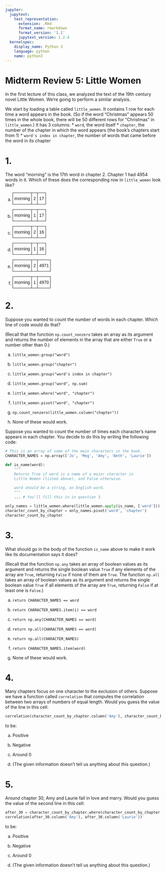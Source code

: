 ```yaml
---
jupyter:
  jupytext:
    text_representation:
      extension: .Rmd
      format_name: rmarkdown
      format_version: '1.1'
      jupytext_version: 1.2.4
  kernelspec:
    display_name: Python 3
    language: python
    name: python3
---
```


# Midterm Review 5: Little Women
In the first lecture of this class, we analyzed the text of the 19th century novel Little Women.  We're going to perform a similar analysis.

We start by loading a table called `little_women`.  It contains 1 row for each time a word appears in the book.  (So if the word "Christmas" appears 50 times in the whole book, there will be 50 different rows for "Christmas" in `little_women`.)  It has 3 columns:
* `word`, the word itself
* `chapter`, the number of the chapter in which the word appears (the book's chapters start from 1)
* `word's index in chapter`, the number of words that came before the word in its chapter

# 1.
The word "morning" is the 17th word in chapter 2.  Chapter 1 had 4954 words in it.  Which of these does the corresponding row in `little_women` look like?

a.
<style type="text/css">
.tg  {border-collapse:collapse;border-spacing:0;}
.tg td{font-family:Arial, sans-serif;font-size:14px;padding:10px 5px;border-style:solid;border-width:1px;overflow:hidden;word-break:normal;}
.tg th{font-family:Arial, sans-serif;font-size:14px;font-weight:normal;padding:10px 5px;border-style:solid;border-width:1px;overflow:hidden;word-break:normal;}
.tg .tg-yw4l{vertical-align:top}
</style>
<table class="tg">
  <tr>
    <th class="tg-yw4l">morning</th>
    <th class="tg-yw4l">2</th>
    <th class="tg-yw4l">17</th>
  </tr>
</table>

b.
<style type="text/css">
.tg  {border-collapse:collapse;border-spacing:0;}
.tg td{font-family:Arial, sans-serif;font-size:14px;padding:10px 5px;border-style:solid;border-width:1px;overflow:hidden;word-break:normal;}
.tg th{font-family:Arial, sans-serif;font-size:14px;font-weight:normal;padding:10px 5px;border-style:solid;border-width:1px;overflow:hidden;word-break:normal;}
.tg .tg-yw4l{vertical-align:top}
</style>
<table class="tg">
  <tr>
    <th class="tg-yw4l">morning</th>
    <th class="tg-yw4l">1</th>
    <th class="tg-yw4l">17</th>
  </tr>
</table>

c.
<style type="text/css">
.tg  {border-collapse:collapse;border-spacing:0;}
.tg td{font-family:Arial, sans-serif;font-size:14px;padding:10px 5px;border-style:solid;border-width:1px;overflow:hidden;word-break:normal;}
.tg th{font-family:Arial, sans-serif;font-size:14px;font-weight:normal;padding:10px 5px;border-style:solid;border-width:1px;overflow:hidden;word-break:normal;}
.tg .tg-yw4l{vertical-align:top}
</style>
<table class="tg">
  <tr>
    <th class="tg-yw4l">morning</th>
    <th class="tg-yw4l">2</th>
    <th class="tg-yw4l">16</th>
  </tr>
</table>

d.
<style type="text/css">
.tg  {border-collapse:collapse;border-spacing:0;}
.tg td{font-family:Arial, sans-serif;font-size:14px;padding:10px 5px;border-style:solid;border-width:1px;overflow:hidden;word-break:normal;}
.tg th{font-family:Arial, sans-serif;font-size:14px;font-weight:normal;padding:10px 5px;border-style:solid;border-width:1px;overflow:hidden;word-break:normal;}
.tg .tg-yw4l{vertical-align:top}
</style>
<table class="tg">
  <tr>
    <th class="tg-yw4l">morning</th>
    <th class="tg-yw4l">1</th>
    <th class="tg-yw4l">16</th>
  </tr>
</table>

e.
<style type="text/css">
.tg  {border-collapse:collapse;border-spacing:0;}
.tg td{font-family:Arial, sans-serif;font-size:14px;padding:10px 5px;border-style:solid;border-width:1px;overflow:hidden;word-break:normal;}
.tg th{font-family:Arial, sans-serif;font-size:14px;font-weight:normal;padding:10px 5px;border-style:solid;border-width:1px;overflow:hidden;word-break:normal;}
.tg .tg-yw4l{vertical-align:top}
</style>
<table class="tg">
  <tr>
    <th class="tg-yw4l">morning</th>
    <th class="tg-yw4l">2</th>
    <th class="tg-yw4l">4971</th>
  </tr>
</table>

f.
<style type="text/css">
.tg  {border-collapse:collapse;border-spacing:0;}
.tg td{font-family:Arial, sans-serif;font-size:14px;padding:10px 5px;border-style:solid;border-width:1px;overflow:hidden;word-break:normal;}
.tg th{font-family:Arial, sans-serif;font-size:14px;font-weight:normal;padding:10px 5px;border-style:solid;border-width:1px;overflow:hidden;word-break:normal;}
.tg .tg-yw4l{vertical-align:top}
</style>
<table class="tg">
  <tr>
    <th class="tg-yw4l">morning</th>
    <th class="tg-yw4l">1</th>
    <th class="tg-yw4l">4970</th>
  </tr>
</table>


# 2.
Suppose you wanted to count the number of words in each chapter.  Which line of code would do that?

(Recall that the function `np.count_nonzero` takes an array as its argument and returns the number of elements in the array that are either `True` or a number other than 0.)

a. `little_women.group("word")`

b. `little_women.group("chapter")`

c. `little_women.group("word's index in chapter")`

d. `little_women.group("word", np.sum)`

e. `little_women.where("word", "chapter")`

f. `little_women.pivot("word", "chapter")`

g. `np.count_nonzero(little_women.column("chapter"))`

h. None of these would work.


Suppose you wanted to count the number of times each character's name appears in each chapter.  You decide to do this by writing the following code:

```python
# This is an array of some of the main characters in the book.
CHARACTER_NAMES = np.array(['Jo', 'Meg', 'Amy', 'Beth', 'Laurie'])

def is_name(word):
    """
    Returns True if word is a name of a major character in
    Little Women (listed above), and False otherwise.
    
    word should be a string, an English word.
    """
    ... # You'll fill this in in question 3.

only_names = little_women.where(little_women.apply(is_name, ['word']))
character_count_by_chapter = only_names.pivot('word', 'chapter')
character_count_by_chapter
```

# 3.
What should go in the body of the function `is_name` above to make it work like its documentation says it does?

(Recall that the function `np.any` takes an array of boolean values as its argument and returns the single boolean value `True` if any elements of the array are `True`, returning `False` if none of them are `True`.  The function `np.all` takes an array of boolean values as its argument and returns the single boolean value `True` if all elements of the array are `True`, returning `False` if at least one is `False`.)

a. `return CHARACTER_NAMES == word`

b. `return CHARACTER_NAMES.item(i) == word`

c. `return np.any(CHARACTER_NAMES == word)`

d. `return np.all(CHARACTER_NAMES == word)`

e. `return np.all(CHARACTER_NAMES)`

f. `return CHARACTER_NAMES.item(word)`

g. None of these would work.


# 4.
Many chapters focus on one character to the exclusion of others.  Suppose we have a function called `correlation` that computes the correlation between two arrays of numbers of equal length.  Would you guess the value of the line in this cell:

```python
correlation(character_count_by_chapter.column('Amy'), character_count_by_chapter.column('Meg'))
```

to be:

a. Positive

b. Negative

c. Around 0

d. (The given information doesn't tell us anything about this question.)


# 5.
Around chapter 30, Amy and Laurie fall in love and marry.  Would you guess the value of the second line in this cell:

```python
after_30 = character_count_by_chapter.where(character_count_by_chapter.column('chapter') > 30)
correlation(after_30.column('Amy'), after_30.column('Laurie'))
```

to be:

a. Positive

b. Negative

c. Around 0

d. (The given information doesn't tell us anything about this question.)
